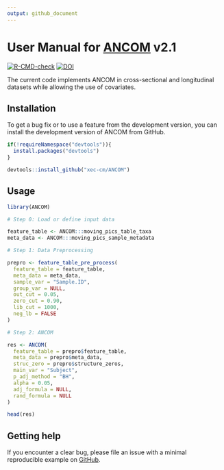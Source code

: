 ```yaml
---
output: github_document
---
```


# User Manual for [ANCOM](https://www.tandfonline.com/doi/full/10.3402/mehd.v26.27663) v2.1

 [![R-CMD-check](https://github.com/xec-cm/ANCOM/workflows/R-CMD-check/badge.svg)](https://github.com/xec-cm/ANCOM/actions)
 [![DOI](https://zenodo.org/badge/DOI/10.5281/zenodo.3577802.svg)](https://doi.org/10.5281/zenodo.3577802)

The current code implements ANCOM in cross-sectional and longitudinal datasets while allowing the use of covariates.

## Installation

To get a bug fix or to use a feature from the development version, you can install the development version of ANCOM from GitHub. 

```r
if(!requireNamespace("devtools")){
  install.packages("devtools")
}

devtools::install_github("xec-cm/ANCOM")
```

## Usage

```r
library(ANCOM)

# Step 0: Load or define input data

feature_table <- ANCOM:::moving_pics_table_taxa
meta_data <- ANCOM:::moving_pics_sample_metadata

# Step 1: Data Preprocessing

prepro <- feature_table_pre_process(
  feature_table = feature_table,
  meta_data = meta_data,
  sample_var = "Sample.ID",
  group_var = NULL,
  out_cut = 0.05,
  zero_cut = 0.90,
  lib_cut = 1000,
  neg_lb = FALSE
)

# Step 2: ANCOM

res <- ANCOM(
  feature_table = prepro$feature_table, 
  meta_data = prepro$meta_data,
  struc_zero = prepro$structure_zeros, 
  main_var = "Subject", 
  p_adj_method = "BH", 
  alpha = 0.05, 
  adj_formula = NULL, 
  rand_formula = NULL
)

head(res)
```

## Getting help

If you encounter a clear bug, please file an issue with a minimal reproducible example on [GitHub](https://github.com/xec-cm/ANCOM/issues). 